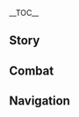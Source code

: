 {{CharacterTabs}}
{{LanguageTabs}}
__TOC__
==Story==
{{VO/Story
|character           = Navia
|language            = ko
|name                = 나비아

|vo_01_01_title      = 첫 만남…
|vo_01_01_subtitle   = Hello
|vo_01_01_file       = VO_{language}{character} Hello.ogg
|vo_01_01_tx         = 난 명성이 자자한 가시 장미회의 현임 회장, 리더, 통솔자, 책임자, 그리고 보스인 나비아야. 만나서 반가워! 넌 외모도 재능도 출중하고, 기질이 범상치 않은 걸 보니, 우리의 인연이 내 호칭처럼 길 것 같다는 예감이 들어!
|vo_01_01_rm         = 
|vo_02_01_title      = 잡담·여행
|vo_02_01_subtitle   = Chat: Traveling
|vo_02_01_file       = VO_{language}{character} Chat - Traveling.ogg
|vo_02_01_tx         = 여행 가고 싶다~ 친구들이랑 같이 놀 수만 있다면 어디든 좋아, 헤헤
|vo_02_01_rm         = 
|vo_02_02_title      = 잡담·경험담
|vo_02_02_subtitle   = Chat: Speaking From Experience
|vo_02_02_file       = VO_{language}{character} Chat - Speaking From Experience.ogg
|vo_02_02_tx         = 몇 년 동안 조직에 몸담은 경험으로 볼 때, 자기한테 맞지 않는 무기를 쓰는 건 무기가 없는 것보다 더 위험한 일이야
|vo_02_02_rm         = 
|vo_02_03_title      = 잡담·마크
|vo_02_03_subtitle   = Chat: Logo
|vo_02_03_file       = VO_{language}{character} Chat - Logo.ogg
|vo_02_03_tx         = 가시 장미회의 마크는 어머니가 디자인하셨어. 봐, 꼭 심장처럼 생겨서 마음에 들어
|vo_02_03_rm         = 
|vo_03_01_title      = 비가 올 때…
|vo_03_01_subtitle   = When It Rains
|vo_03_01_file       = VO_{language}{character} When It Rains.ogg
|vo_03_01_tx         = 아… 또 비네…
|vo_03_01_rm         = 
|vo_03_02_title      = 번개가 칠 때…
|vo_03_02_subtitle   = When Thunder Strikes
|vo_03_02_file       = VO_{language}{character} When Thunder Strikes.ogg
|vo_03_02_tx         = 으앗! 방금 번개를 봤을 때 얼른 귀 막을걸!
|vo_03_02_rm         = 
|vo_03_03_title      = 눈이 올 때…
|vo_03_03_subtitle   = When It Snows
|vo_03_03_file       = VO_{language}{character} When It Snows.ogg
|vo_03_03_tx         = 모자를 벗고 얼굴에 떨어지는 눈송이를 느껴볼까? 분명 엄청 시원할 거야
|vo_03_03_rm         = 
|vo_03_04_title      = 햇살이 좋을 때…
|vo_03_04_subtitle   = When the Sun Is Out
|vo_03_04_file       = VO_{language}{character} When the Sun Is Out.ogg
|vo_03_04_tx         = 지금이야! 어서 고개를 들어봐! 불덩이처럼 뜨겁게 타오르는 태양이 보이지? 저게 뭘 의미하는지 알아?<br>지금 당장 가장 큰 사이즈의 아이스크림을 사서 누가 가장 빨리 먹어 치우는지 시합하라는 계시라고!
|vo_03_04_rm         = 
|vo_03_05_title      = 비가 그친 후…
|vo_03_05_subtitle   = After the Rain
|vo_03_05_file       = VO_{language}{character} After the Rain.ogg
|vo_03_05_tx         = 다행이다, 비가 그쳤어!
|vo_03_05_rm         = 
|vo_03_06_title      = 강풍이 불 때…
|vo_03_06_subtitle   = When the Wind Is Blowing
|vo_03_06_file       = VO_{language}{character} When the Wind Is Blowing.ogg
|vo_03_06_tx         = 모자랑 드레스… 둘 다 포기할 수 없어!
|vo_03_06_rm         = 
|vo_03_07_title      = 사막에 있을 때…
|vo_03_07_subtitle   = In the Desert
|vo_03_07_file       = VO_{language}{character} In the Desert.ogg
|vo_03_07_tx         = 선글라스를 쓰면 모래가 눈에 들어가는 걸 막을 수 있어! 날이 어두울 땐 앞이 좀 안 보이긴 하지만…
|vo_03_07_rm         = 
|vo_04_01_title      = 아침 인사…
|vo_04_01_subtitle   = Good Morning
|vo_04_01_file       = VO_{language}{character} Good Morning.ogg
|vo_04_01_tx         = 좋은 아침! 오늘 뭘 할지 생각해 뒀어? 아직 결정 못 했으면 나랑 같이 갈래?
|vo_04_01_rm         = 
|vo_04_02_title      = 점심 인사…
|vo_04_02_subtitle   = Good Afternoon
|vo_04_02_file       = VO_{language}{character} Good Afternoon.ogg
|vo_04_02_tx         = 요즘 새로운 맛의 라자냐가 출시됐다던데, 관심 있어? 맛은 없을 것 같은데, 한번 시도해 보고 싶어!
|vo_04_02_rm         = 
|vo_04_03_title      = 저녁 인사…
|vo_04_03_subtitle   = Good Evening
|vo_04_03_file       = VO_{language}{character} Good Evening.ogg
|vo_04_03_tx         = 저녁 뉴스를 보도합니다. 「오늘도 가시 장미회 회장은 파트너와 함께 완벽한 하루를 보냈습니다」 아주 좋아!
|vo_04_03_rm         = 
|vo_04_04_title      = 굿나잇…
|vo_04_04_subtitle   = Good Night
|vo_04_04_file       = VO_{language}{character} Good Night.ogg
|vo_04_04_tx         = 머리에 든 고민은 전부 비우고 얼른 푹 자! 그럼 내일 보자
|vo_04_04_rm         = 
|vo_05_01_title      = 나비아 자신에 대해·낙천주의
|vo_05_01_subtitle   = About {character}: Optimism
|vo_05_01_file       = VO_{language}{character} About {character} - Optimism.ogg
|vo_05_01_tx         = 맹목적인 낙천주의는 금물이야. 행복은 스스로 쟁취해야 하거든! 그러니까 여기, 내 두 손을 잡고 좌우로 흔들어 봐. 어때? 기분 좋아졌지?
|vo_05_01_rm         = 
|vo_05_02_title      = 나비아 자신에 대해·운
|vo_05_02_subtitle   = About {character}: Luck
|vo_05_02_quest      = Braving the Tides Together
|vo_05_02_friendship = 4
|vo_05_02_file       = VO_{language}{character} About {character} - Luck.ogg
|vo_05_02_tx         = 내 과거를 아는 사람이라면 내가 운이 나쁘다고 생각할지도 몰라. 근데 난 그렇게 생각 안 해.<br>이렇게 많은 사랑을 받을 수 있는 건 내 삶에 있어서 최대의 행운이니까
|vo_05_02_rm         = 
|vo_06_01_title      = 우리에 대해·파트너
|vo_06_01_subtitle   = About Us: Partners
|vo_06_01_quest      = As Light Rain Falls Without Reason
|vo_06_01_file       = VO_{language}{character} About Us - Partners.ogg
|vo_06_01_tx         = 날 보스라고 부르는 사람도 있고 아가씨라고 부르는 사람도 있는데, 난 딱히 신경 안 써. 그래도 역시 네가 날 「파트너」라고 불러줄 때가 제일 좋더라! 그러니까 내 허영심을 만족시키기 위해서라도 자주 그렇게 불러줘!
|vo_06_01_rm         = 
|vo_06_02_title      = 우리에 대해·비밀
|vo_06_02_subtitle   = About Us: Keeping Secrets
|vo_06_02_quest      = Braving the Tides Together
|vo_06_02_friendship = 6
|vo_06_02_file       = VO_{language}{character} About Us - Keeping Secrets.ogg
|vo_06_02_tx         = 비밀은 말하는 순간 비밀이 아니랬어. 하지만 친구와 공유할 수 있는 비밀이야말로 정말 소중한 거 아닐까?<br>…뭐야, 협박하는 거 아니거든! 물론 가시 장미회 회장으로서 비밀을 지키게 만드는 방법은 수도 없이 알지만, 그걸 너한테 쓰진 않을 테니 걱정 마
|vo_06_02_rm         = 
|vo_07_01_title      = 「신의 눈」에 대해…
|vo_07_01_subtitle   = About the [[Vision]]
|vo_07_01_friendship = 4
|vo_07_01_file       = VO_{language}{character} About the Vision.ogg
|vo_07_01_tx         = 봐, 이게 내 신의 눈이야! 엄청 반짝거리고 색도 내 옷이랑 잘 어울리지?<br>근데 나보단 네가 훨씬 대단한 것 같아. 신의 눈 없이도 여러 가지 원소를 다룰 수 있잖아. 연습만으로는 안 되는 일이겠지?
|vo_07_01_rm         = 
|vo_07_02_title      = 하고 싶은 이야기·강아지
|vo_07_02_subtitle   = Something to Share: Dogs
|vo_07_02_file       = VO_{language}{character} Something to Share - Dogs.ogg
|vo_07_02_tx         = 난 강아지 중에서 밤색 사냥개가 제일 좋아. 눈 위의 무늬가 꼭 눈썹 같지 않아? 그래서 항상 순박하고 성실해 보여.<br>대신 이건 비밀로 해줘. 다른 강아지들한테 얘기하면 안 돼!
|vo_07_02_rm         = 
|vo_07_03_title      = 하고 싶은 이야기·든든한 가시 장미회
|vo_07_03_subtitle   = Something to Share: The Dependable Spina di Rosula
|vo_07_03_file       = VO_{language}{character} Something to Share - The Dependable Spina di Rosula.ogg
|vo_07_03_tx         = 잿빛의 강에서 한동안 지내다 보면, 폰타인에 다른 조직도 꽤 많다는 걸 알게 될 거야. 다들 목적이 달라서 가시 장미회처럼 우호적이진 않으니까 꼭 조심해야 해. 도움이 필요할 땐 바텐더 테토를 찾아가 봐. 상대방이 순순히 대화해 주지 않으면, 우리의 든든한 흰 장갑 씨가 나설 수밖에
|vo_07_03_rm         = 
|vo_07_04_title      = 흥미있는 일…
|vo_07_04_subtitle   = Interesting Things
|vo_07_04_file       = VO_{language}{character} Interesting Things.ogg
|vo_07_04_tx         = 장마 연꽃은 색이 참 예뻐. 하나둘 꽃이 피면 기나긴 장마가 드디어 끝났다는 걸 의미하지
|vo_07_04_rm         = 
|vo_08_01_title      = 클로린드에 대해…
|vo_08_01_subtitle   = About [[Clorinde]]
|vo_08_01_quest      = Masquerade of the Guilty
|vo_08_01_friendship = 4
|vo_08_01_file       = VO_{language}{character} About Clorinde.ogg
|vo_08_01_tx         = 전에 아버지 일 때문에, 음… 약간 서먹서먹했었는데, 그때 그 조심스러워하던 태도는 정말 마음에 안 들었어…. 평소에 말수도 적고 표정도 거의 없지만, 그래도 감정 변화는 나름 드러나는 편이거든. 역시 지금 같은 모습이 좋아
|vo_08_01_rm         = 
|vo_08_02_title      = 샤를로트에 대해…
|vo_08_02_subtitle   = About [[Charlotte]]
|vo_08_02_friendship = 4
|vo_08_02_file       = VO_{language}{character} About Charlotte.ogg
|vo_08_02_tx         = 난 샤를로트가 취재하러 다닐 때의 열정과 속도보다 그 애의 촬영 기술에 더 놀랐어. 전에 내 상반신 사진을 찍어준 적이 있는데, 조명 효과가 꼭 정성껏 그린 유화 같았다니까. 뻔하지 않은 기사를 쓸 뿐만 아니라 사람들의 시선을 확 잡아끄는 사진도 찍을 줄 알다니, 샤를로트는 꼭 기자가 되려고 태어난 사람 같아
|vo_08_02_rm         = 
|vo_08_03_title      = 치오리에 대해…
|vo_08_03_subtitle   = About [[Chiori]]
|vo_08_03_friendship = 4
|vo_08_03_file       = VO_{language}{character} About Chiori.ogg
|vo_08_03_tx         = 폰타인 패션계에 이국적인 느낌을 불어넣어 준 그 패션 디자이너는 사적으로 가시 장미회를 여러 번 도운 적이 있어. 내 기발한 아이디어 덕분에 창작 영감이 많이 떠올랐다고 하더라. 내가 알고 있는 치오리라면, 빈말을 한 건 아닐 거야. 근데 전에 10미터 높이의 모자를 만들어 달라고 했더니 엄청 단호하게 거절한 거 있지? 휴, 가게 앞에 두면 분명 아주 눈에 띄는 홍보 효과를 볼 수 있을 텐데!
|vo_08_03_rm         = 
|vo_08_04_title      = 푸리나에 대해…
|vo_08_04_subtitle   = About [[Furina]]
|vo_08_04_quest      = Masquerade of the Guilty
|vo_08_04_friendship = 4
|vo_08_04_file       = VO_{language}{character} About Furina.ogg
|vo_08_04_tx         = 어릴 때 그분이 자선 공연 형식으로 참여하신 오페라를 관람한 적이 있어. 표를 구하기가 정말 힘들었다구! 그땐 다른 등장인물을 연기하셨지만, 높은 곳에서 연설할 때보다 더 자연스러워 보이셨어…. 지금 생각해 보면 그게 내 착각이 아니었나 봐
|vo_08_04_rm         = 
|vo_08_05_title      = 느비예트에 대해…
|vo_08_05_subtitle   = About [[Neuvillette]]
|vo_08_05_quest      = As Light Rain Falls Without Reason
|vo_08_05_friendship = 4
|vo_08_05_file       = VO_{language}{character} About Neuvillette.ogg
|vo_08_05_tx         = 느비예트 씨는… 복잡하면서도 단순해. 뭐랄까… 바닷속 암초처럼 울퉁불퉁하지만, 그 안의 규칙을 이해하면 아예 예측할 수 없는 것도 아니야
|vo_08_05_rm         = 
|vo_08_06_title      = 라이오슬리에 대해…
|vo_08_06_subtitle   = About [[Wriothesley]]
|vo_08_06_friendship = 4
|vo_08_06_file       = VO_{language}{character} About Wriothesley.ogg
|vo_08_06_tx         = 그 사람이랑 대화 한번 하려면 정말 힘이 든다니까. 이미 계약을 한 상황이라면 안심하고 협력해도 되지만, 그가 하는 말은 단 한 마디도 믿지 말라고 클로린드가 그랬어. 그래서 아버지가 물 아래 일에는 절대 관여하지 않으셨었나 봐. 혹시 모르니까 지금 상태를 쭉 유지하는 게 좋을 것 같네
|vo_08_06_rm         = 
|vo_08_07_title      = 「아를레키노」에 대해…
|vo_08_07_subtitle   = About [[The Knave]]
|vo_08_07_quest      = Masquerade of the Guilty
|vo_08_07_friendship = 4
|vo_08_07_file       = VO_{language}{character} About The Knave.ogg
|vo_08_07_tx         = 그분은 카리스마 있으면서도 자애로운 리더야. 한 집의 「가장」 같은 느낌이랄까. 하지만 우인단 집행관 자리에 있는 이상, 분명 무자비한 면도 있겠지.<br>그러니까 걱정 마. 「아를레키노」 씨가 푸아송 마을을 도운 은혜는 기억해도 다른 일에서는 조심할게
|vo_08_07_rm         = 
|vo_08_08_title      = 리니와 리넷에 대해…
|vo_08_08_subtitle   = About [[Lyney]] and [[Lynette]]
|vo_08_08_quest      = Masquerade of the Guilty
|vo_08_08_friendship = 4
|vo_08_08_file       = VO_{language}{character} About Lyney and Lynette.ogg
|vo_08_08_tx         = 마술사가 과장된 말투를 사용한다는 건 알지만, 리니가 친구들을 진심으로 대한다는 건 알겠더라. 가끔 그가 보여주는 책임감은 그의 나이보다 훨씬 성숙한 것 같아….<br>아 참, 전에 리니가 푸아송 마을 아이들에게 무료로 마술을 보여준 적이 있어! 나중에 기회 되면 리니랑 리넷을 초대해서 같이 마카롱 먹자. 리넷은 종종 마술로 찻잔을 만들어서 차를 마시니까, 분명 디저트도 좋아하겠지?
|vo_08_08_rm         = 
|vo_09_01_title      = 나비아에 대해 알기·첫 번째
|vo_09_01_subtitle   = More About {character}: I
|vo_09_01_file       = VO_{language}{character} More About {character} - 01.ogg
|vo_09_01_tx         = 가시 장미회의 업무는 아주 잡다하지만, 우리의 가장 중요한 목적은 사람들의 성가신 문제를 해결해 주는 거야. 성가시다는 건 단순히 문제 자체가 그렇다는 거지, 내가 그 일들 때문에 귀찮다는 건 아니야. 오히려 모두를 도울 수 있어서 기분이 상쾌한걸
|vo_09_01_rm         = 
|vo_09_02_title      = 나비아에 대해 알기·두 번째
|vo_09_02_subtitle   = More About {character}: II
|vo_09_02_friendship = 3
|vo_09_02_file       = VO_{language}{character} More About {character} - 02.ogg
|vo_09_02_tx         = 사람은 역시 낭만을 품고 살아야 해. 봄날의 꽃, 여름날의 바다, 그리고 친구의 웃음! 모두 지나쳐서는 안 되는 풍경이지
|vo_09_02_rm         = 
|vo_09_03_title      = 나비아에 대해 알기·세 번째
|vo_09_03_subtitle   = More About {character}: III
|vo_09_03_friendship = 4
|vo_09_03_file       = VO_{language}{character} More About {character} - 03.ogg
|vo_09_03_tx         = 가끔은 인적이 드문 야외에서 이런저런 물건을 과녁 삼아 사격 연습을 해.<br>그러면 스트레스가 확 풀리거든! 너도 해볼래? 내가 차근차근 가르쳐 줄게. 누군가를 가르치는 건 처음이지만, 난 분명 좋은 선생님이 될 거야. 아버지와 브라카리 할머니가 가르쳐 주신 것들을 아직 기억하고 있거든!
|vo_09_03_rm         = 
|vo_09_04_title      = 나비아에 대해 알기·네 번째
|vo_09_04_subtitle   = More About {character}: IV
|vo_09_04_quest      = Braving the Tides Together
|vo_09_04_friendship = 5
|vo_09_04_file       = VO_{language}{character} More About {character} - 04.ogg
|vo_09_04_tx         = 난 아버지 같은 사람이 되지 않을 거야. 가시 장미회의 일부 오래된 간부들은 내가 점점 아버지를 닮아간다고 하지만, 난 그게 아주 작은 경향에 불과하다고 봐. 어떤 문제들은 제한된 방법으로만 해결할 수 있으니까. 지금의 가시 장미회가 그때와 다른 것처럼, 회장도 달라지는 게 당연해
|vo_09_04_rm         = 
|vo_09_05_title      = 나비아에 대해 알기·다섯 번째
|vo_09_05_subtitle   = More About {character}: V
|vo_09_05_quest      = Braving the Tides Together
|vo_09_05_friendship = 6
|vo_09_05_file       = VO_{language}{character} More About {character} - 05.ogg
|vo_09_05_tx         = 난 어머니 같은 사람이 되지도 않을 것 같아. 다들 내 성격이 어머니랑 닮았다고 하고, 그때 당시 어머니가 하신 여러 선택의 이유도 어렴풋이 알 것 같지만…<br>하아, 갑자기 클레멘타인선을 타고 싶어졌어. 지금 바로 같이 가줄 수 있을까? 딱히 특별한 목적 같은 건 없어. 그냥 같이 시내 구경하러 간다고 생각해 줄래?
|vo_09_05_rm         = 
|vo_10_01_title      = 나비아의 취미…
|vo_10_01_subtitle   = {character}'s Hobbies
|vo_10_01_file       = VO_{language}{character} Hobbies.ogg
|vo_10_01_tx         = 난 어릴 때부터 베이킹을 좋아했어. 흩어져 있는 재료들을 비율에 따라 섞은 다음, 오븐에 넣어 굽는 과정에서 조금씩 부풀어 오르면, 모양이 잡힌 향긋한 디저트가 된다는 게 신기하지 않아?<br>참, 나중에 기회 되면 같이 생강 쿠키 구울래? 누가 더 높고 예쁜 쿠키 집을 만드는지 대결하는 거야!
|vo_10_01_rm         = 
|vo_10_02_title      = 나비아의 고민…
|vo_10_02_subtitle   = {character}'s Troubles
|vo_10_02_file       = VO_{language}{character} Troubles.ogg
|vo_10_02_tx         = 흐아, 케이크를 굽고 나서 흩어진 밀가루는 치우기가 정말 번거로운 것 같아. 그리고 베이킹 용기에 붙은 달걀흰자와 크림도…. 으으, 도와줄 사람을 불러올게!
|vo_10_02_rm         = 
|vo_10_03_title      = 좋아하는 음식…
|vo_10_03_subtitle   = Favorite Food
|vo_10_03_file       = VO_{language}{character} Favorite Food.ogg
|vo_10_03_tx         = 난 뻔하지 않은 참신한 음식이 좋아. 그렇다고 내 미각을 의심하진 마. 난 그냥 음식에 담긴 기발함을 높이 사는 것뿐이거든. 물론 창의적인 요리가 대부분 맛이 없다는 사실은 바뀌지 않지만
|vo_10_03_rm         = 
|vo_10_04_title      = 싫어하는 음식…
|vo_10_04_subtitle   = Least Favorite Food
|vo_10_04_file       = VO_{language}{character} Least Favorite Food.ogg
|vo_10_04_tx         = 오랫동안 보관한 음식은 별로야. 신선한 식자재의 일생을 낭비해 버린 것 같은 느낌이 든달까…
|vo_10_04_rm         = 
|vo_11_01_title      = 선물 획득·첫 번째
|vo_11_01_subtitle   = Receiving a Gift: I
|vo_11_01_file       = VO_{language}{character} Receiving a Gift - 01.ogg
|vo_11_01_tx         = 놀라운 요리 실력이야! 너랑 외출하게 되면 식자재와 조리도구는 내가 챙길게
|vo_11_01_rm         = 
|vo_11_02_title      = 선물 획득·두 번째
|vo_11_02_subtitle   = Receiving a Gift: II
|vo_11_02_file       = VO_{language}{character} Receiving a Gift - 02.ogg
|vo_11_02_tx         = 맛 좋은데? 내 데코레이션 스킬까지 더하면 더 완벽할 것 같아
|vo_11_02_rm         = 
|vo_11_03_title      = 선물 획득·세 번째
|vo_11_03_subtitle   = Receiving a Gift: III
|vo_11_03_file       = VO_{language}{character} Receiving a Gift - 03.ogg
|vo_11_03_tx         = 낙담하지 마. 세상엔 이런 참신한 요리도 필요한 법이니까
|vo_11_03_rm         = 
|vo_12_01_title      = 생일…
|vo_12_01_subtitle   = Birthday
|vo_12_01_file       = VO_{language}{character} Birthday.ogg
|vo_12_01_tx         = 넌 소원을 빌면 이뤄질 거라고 믿어? 샘물에 모라를 던지고, 행운이 찾아오길 기다리는 그런 거 말이야. 모라를 많이 던진다면 그중 하나는 이루어지지 않을까?<br>그런 불확실한 일에 희망을 걸기보단, 오늘은 모라 한 주머니로 너의 소원을 들어줄게. 이 나비아가 할 수 있는 일이라면 뭐든지 말이야!
|vo_12_01_rm         = 
|vo_13_01_title      = 돌파의 느낌·기
|vo_13_01_subtitle   = Feelings About Ascension: Intro
|vo_13_01_ascension  = 1
|vo_13_01_file       = VO_{language}{character} Feelings About Ascension - 01.ogg
|vo_13_01_tx         = 이 느낌은… 꼭 레몬 치즈케이크 같아!
|vo_13_01_rm         = 
|vo_13_02_title      = 돌파의 느낌·승
|vo_13_02_subtitle   = Feelings About Ascension: Building Up
|vo_13_02_ascension  = 2
|vo_13_02_file       = VO_{language}{character} Feelings About Ascension - 02.ogg
|vo_13_02_tx         = 크림이 혀끝에서 녹으면 스트레스도 같이 녹아버리지
|vo_13_02_rm         = 
|vo_13_03_title      = 돌파의 느낌·전
|vo_13_03_subtitle   = Feelings About Ascension: Climax
|vo_13_03_ascension  = 4
|vo_13_03_file       = VO_{language}{character} Feelings About Ascension - 03.ogg
|vo_13_03_tx         = 그거 알아? 총알 모양의 초콜릿 사탕이 있는데, 아주 달아서 먹는 순간 온몸에 힘이 넘쳐. 꼭 지금 내 기분처럼!
|vo_13_03_rm         = 
|vo_13_04_title      = 돌파의 느낌·결
|vo_13_04_subtitle   = Feelings About Ascension: Conclusion
|vo_13_04_ascension  = 6
|vo_13_04_file       = VO_{language}{character} Feelings About Ascension - 04.ogg
|vo_13_04_tx         = 마지막으로 속이 편안해지는 밀크티를 준비한 다음 우리만의 티타임을 시작하는 거야. 넌 나에게 아주 많은 도움을 줬으니까, 고작 디저트 따위로 퉁칠 순 없지. 앞으로 폰타인에서 도움이 필요할 땐 언제든 가시 장미회를 찾아와!
|vo_13_04_rm         = 
|vo_13_04_tl         = 
}}

==Combat==
{{Combat VO
|character           = Navia
|language            = ko

|skill_1_tx          = 조심해!
|skill_1_rm          = 
|skill_2_tx          = 정면 기습이다!
|skill_2_rm          = 
|skill_3_tx          = 거기 안녕!
|skill_3_rm          = 
|skill_4_tx          = 피할 수 있겠어?
|skill_4_rm          = 
|skill_5_tx          = 몇 발 남았게?
|skill_5_rm          = 
|skill_6_tx          = 이건… 우산탄?
|skill_6_rm          = 

|burst_1_tx          = 발포! 바위 원소긴 하지만
|burst_1_rm          = 
|burst_2_tx          = 장미 축포! 가시 장미회 특별 제작 버전이야
|burst_2_rm          = 
|burst_3_tx          = 계속 공격해! 응~ 바로 그거야
|burst_3_rm          = 

|sprint-s_1_file     = Sprint Start 01,Sprint Start 02,Sprint Start 03

|glider_1_file       = Deploying Wind Glider 01,Deploying Wind Glider 02,Deploying Wind Glider 03

|chest_1_tx          = 우와~ 행운이 끊이질 않네!
|chest_1_rm          = 
|chest_2_tx          = 얼, 얼른 챙겨!
|chest_2_rm          = 
|chest_3_tx          = 보물찾기 대성공!
|chest_3_rm          = 

|low-hp_1_tx         = 좀 더… 버텨보자!
|low-hp_1_rm         = 
|low-hp_2_tx         = …내 책임을 다해야 해!
|low-hp_2_rm         = 
|low-hp_3_tx         = 집중, 집중!
|low-hp_3_rm         = 

|ally-low-hp_1_tx    = 이 회장님한테 맡겨둬!
|ally-low-hp_1_rm    = 
|ally-low-hp_2_tx    = 지원군 등장!
|ally-low-hp_2_rm    = 

|fallen_1_tx         = 집에 가는 셈… 치지 뭐…
|fallen_1_rm         = 
|fallen_2_tx         = 내… 잘못…인가…?
|fallen_2_rm         = 
|fallen_3_tx         = 결국, 나까지…
|fallen_3_rm         = 

|hit-l_1_tx          = 뭐야?
|hit-l_1_rm          = 
|hit-l_2_file        = Light Hit Taken 02,Light Hit Taken 03,Light Hit Taken 04,Light Hit Taken 05,Light Hit Taken 06

|hit-h_1_tx          = 어디서 튀어나온 거야?!
|hit-h_1_rm          = 
|hit-h_2_tx          = 칫… 별거 아냐!
|hit-h_2_rm          = 
|hit-h_3_file        = Heavy Hit Taken 03,Heavy Hit Taken 04,Heavy Hit Taken 05,Heavy Hit Taken 06

|join_1_tx           = 당장 출발하자
|join_1_rm           = 
|join_2_tx           = 가시 장미회가 나설 시간이군!
|join_2_rm           = 
|join_3_tx           = 오늘은 나만 따라와!
|join_3_rm           = 

|idle_1_file         = Standby 02

|atk-l_1_file        = Light Attack 01,Light Attack 02,Light Attack 03,Light Attack 04,Light Attack 05,Light Attack 06,Light Attack 07

|atk-m_1_file        = Mid Attack 01,Mid Attack 02,Mid Attack 03

|atk-h_1_file        = Heavy Attack 01,Heavy Attack 02,Heavy Attack 03

|climb_1_file        = Climbing 01,Climbing 02,Climbing 03

|climb-b_1_file      = Climbing Breath 01,Climbing Breath 02,Climbing Breath 03

|jump_1_file         = Jumping 01,Jumping 02,Jumping 03,Jumping 04,Jumping 05
}}

==Navigation==
{{Character Navbox|VO-KO}}